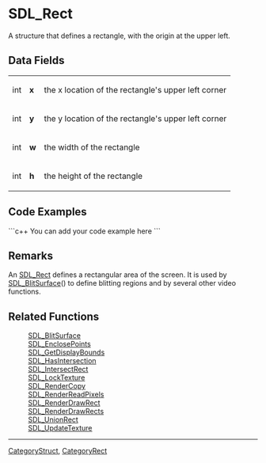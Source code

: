 <!-- pragma section-numbers off -->
<!-- pragma disable-camelcase -->

= SDL_Rect =
A structure that defines a rectangle, with the origin at the upper left.


== Data Fields ==
{|
|int
|'''x'''
|the x location of the rectangle's upper left corner
|-
|int
|'''y'''
|the y location of the rectangle's upper left corner
|-
|int
|'''w'''
|the width of the rectangle
|-
|int
|'''h'''
|the height of the rectangle
|}

== Code Examples ==
```c++
You can add your code example here
```

== Remarks ==
An [[SDL_Rect]] defines a rectangular area of the screen.  It is used by [[SDL_BlitSurface]]() to define blitting regions and by several other video functions.

== Related Functions ==
:[[SDL_BlitSurface]] 
:[[SDL_EnclosePoints]]
:[[SDL_GetDisplayBounds]]
:[[SDL_HasIntersection]]
:[[SDL_IntersectRect]]
:[[SDL_LockTexture]]
:[[SDL_RenderCopy]]
:[[SDL_RenderReadPixels]]
:[[SDL_RenderDrawRect]]
:[[SDL_RenderDrawRects]]
:[[SDL_UnionRect]]
:[[SDL_UpdateTexture]]

----
[[CategoryStruct]], [[CategoryRect]]
